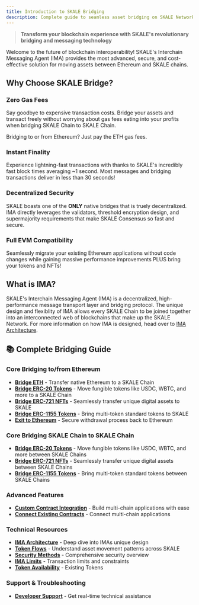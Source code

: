 ```yaml
---
title: Introduction to SKALE Bridging
description: Complete guide to seamless asset bridging on SKALE Network - Zero gas fees, instant finality, and enterprise-grade security
---
```



> **Transform your blockchain experience with SKALE's revolutionary bridging and messaging technology**

Welcome to the future of blockchain interoperability! SKALE's Interchain Messaging Agent (IMA) provides the most advanced, secure, and cost-effective solution for moving assets between Ethereum and SKALE chains.

## Why Choose SKALE Bridge?

### **Zero Gas Fees** 
Say goodbye to expensive transaction costs. Bridge your assets and transact freely without worrying about gas fees eating into your profits when bridging SKALE Chain to SKALE Chain.

<Aside type="note">
Bridging to or from Ethereum? Just pay the ETH gas fees.
</Aside>

### **Instant Finality**
Experience lightning-fast transactions with thanks to SKALE's incredibly fast block times averaging ~1 second. Most messages and bridging transactions deliver in less than 30 seconds!

### **Decentralized Security**
SKALE boasts one of the **ONLY** native bridges that is truely decentralized. IMA directly leverages the validators, threshold encryption design, and supermajority requirements that make SKALE Consensus so fast and secure.

### **Full EVM Compatibility**
Seamlessly migrate your existing Ethereum applications without code changes while gaining massive performance improvements PLUS bring your tokens and NFTs!

## What is IMA? 

SKALE's Interchain Messaging Agent (IMA) is a decentralized, high-performance message transport layer and bridging protocol.
The unique design and flexiblity of IMA allows every SKALE Chain to be joined together into an interconnected web of blockchains that make up the SKALE Network. For more information on how IMA is designed, head over to [IMA Architecture](/skale-bridge/ima-architecture).

## 📚 Complete Bridging Guide

### **Core Bridging to/from Ethereum**
- **[Bridge ETH](/skale-bridge/ethereum/bridge-eth)** - Transfer native Ethereum to a SKALE Chain
- **[Bridge ERC-20 Tokens](/skale-bridge/ethereum/bridge-erc20)** - Move fungible tokens like USDC, WBTC, and more to a SKALE Chain
- **[Bridge ERC-721 NFTs](/skale-bridge/ethereum/bridge-erc721)** - Seamlessly transfer unique digital assets to SKALE
- **[Bridge ERC-1155 Tokens](/skale-bridge/ethereum/bridge-erc1155)** - Bring multi-token standard tokens to SKALE
- **[Exit to Ethereum](/skale-bridge/ethereum/exit-to-ethereum)** - Secure withdrawal process back to Ethereum

### **Core Bridging SKALE Chain to SKALE Chain**
- **[Bridge ERC-20 Tokens](/skale-bridge/skale/bridge-erc20)** - Move fungible tokens like USDC, WBTC, and more between SKALE Chains
- **[Bridge ERC-721 NFTs](/skale-bridge/skale/bridge-erc721)** - Seamlessly transfer unique digital assets between SKALE Chains
- **[Bridge ERC-1155 Tokens](/skale-bridge/skale/bridge-erc1155)** - Bring multi-token standard tokens between SKALE Chains

### **Advanced Features**
- **[Custom Contract Integration](/skale-bridge/messaging-layer/create-custom-contracts)** - Build multi-chain applications with ease
- **[Connect Existing Contracts](/skale-bridge/messaging-layer/connect-custom-contracts)** - Connect multi-chain applications

### **Technical Resources**
- **[IMA Architecture](/skale-bridge/ima-architecture)** - Deep dive into IMAs unique design
- **[Token Flows](./token-flows)** - Understand asset movement patterns across SKALE
- **[Security Methods](./security-methods)** - Comprehensive security overview
- **[IMA Limits](./ima-limits)** - Transaction limits and constraints
- **[Token Availability](./token-availability)** - Existing Tokens 

### **Support & Troubleshooting**
- **[Developer Support](https://discord.gg/skale)** - Get real-time technical assistance